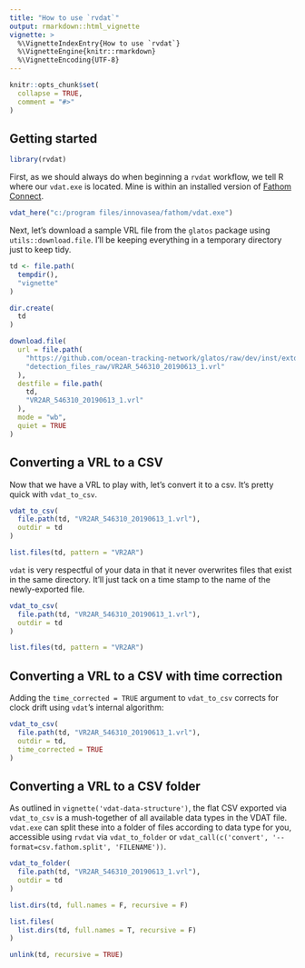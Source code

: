 ```yaml
---
title: "How to use `rvdat`"
output: rmarkdown::html_vignette
vignette: >
  %\VignetteIndexEntry{How to use `rvdat`}
  %\VignetteEngine{knitr::rmarkdown}
  %\VignetteEncoding{UTF-8}
---
```


```r
knitr::opts_chunk$set(
  collapse = TRUE,
  comment = "#>"
)
```

## Getting started

```r
library(rvdat)
```

First, as we should always do when beginning a `rvdat` workflow, we tell R where our `vdat.exe` is located. Mine is within an installed version of [Fathom Connect](https://support.fishtracking.innovasea.com/s/downloads).

```r
vdat_here("c:/program files/innovasea/fathom/vdat.exe")
```

Next, let's download a sample VRL file from the `glatos` package using `utils::download.file`. I'll be keeping everything in a temporary directory just to keep tidy.

```r
td <- file.path(
  tempdir(),
  "vignette"
)

dir.create(
  td
)

download.file(
  url = file.path(
    "https://github.com/ocean-tracking-network/glatos/raw/dev/inst/extdata",
    "detection_files_raw/VR2AR_546310_20190613_1.vrl"
  ),
  destfile = file.path(
    td,
    "VR2AR_546310_20190613_1.vrl"
  ),
  mode = "wb",
  quiet = TRUE
)
```

## Converting a VRL to a CSV

Now that we have a VRL to play with, let's convert it to a csv. It's pretty quick with `vdat_to_csv`.

```r
vdat_to_csv(
  file.path(td, "VR2AR_546310_20190613_1.vrl"),
  outdir = td
)

list.files(td, pattern = "VR2AR")
```
`vdat` is very respectful of your data in that it never overwrites files that exist in the same directory. It'll just tack on a time stamp to the name of the newly-exported file.

```r
vdat_to_csv(
  file.path(td, "VR2AR_546310_20190613_1.vrl"),
  outdir = td
)

list.files(td, pattern = "VR2AR")
```
## Converting a VRL to a CSV with time correction

Adding the `time_corrected = TRUE` argument to `vdat_to_csv` corrects for clock drift using `vdat`'s internal algorithm:

```r
vdat_to_csv(
  file.path(td, "VR2AR_546310_20190613_1.vrl"),
  outdir = td,
  time_corrected = TRUE
)
```



## Converting a VRL to a CSV folder

As outlined in `vignette('vdat-data-structure')`, the flat CSV exported via `vdat_to_csv` is a mush-together of all available data types in the VDAT file. `vdat.exe` can split these into a folder of files according to data type for you, accessible using `rvdat` via `vdat_to_folder` or `vdat_call(c('convert', '--format=csv.fathom.split', 'FILENAME'))`.

```r
vdat_to_folder(
  file.path(td, "VR2AR_546310_20190613_1.vrl"),
  outdir = td
)

list.dirs(td, full.names = F, recursive = F)

list.files(
  list.dirs(td, full.names = T, recursive = F)
)
```





```r
unlink(td, recursive = TRUE)
```

